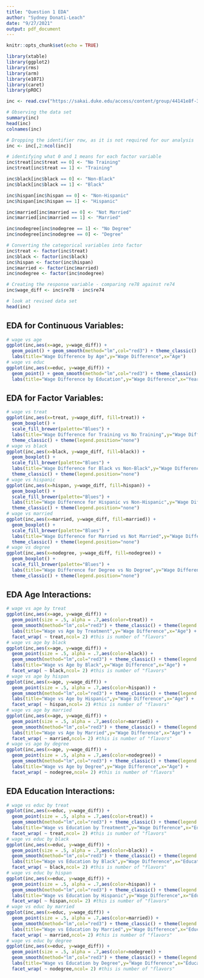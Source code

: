 ---
title: "Question 1 EDA"
author: "Sydney Donati-Leach"
date: "9/27/2021"
output: pdf_document
---

```{r setup, include=FALSE}
knitr::opts_chunk$set(echo = TRUE)
```

```{r, echo=FALSE, message=FALSE, warning=FALSE, results='asis'}
library(xtable)
library(ggplot2)
library(rms)
library(arm)
library(e1071)
library(caret)
library(pROC)

inc <- read.csv("https://sakai.duke.edu/access/content/group/44141e8f-3928-4af9-a9e8-7feeb029d26f/Datasets/Team%20Project%20Datasets/Team%20Project%201/lalondedata.txt", header = TRUE) 

# Observing the data set
summary(inc)
head(inc)
colnames(inc)

# Dropping the identifier row, as it is not required for our analysis
inc <- inc[,2:ncol(inc)]

# identifying what 0 and 1 means for each factor variable
inc$treat[inc$treat == 0] <- "No Training"
inc$treat[inc$treat == 1] <- "Training"

inc$black[inc$black == 0] <- "Non-Black"
inc$black[inc$black == 1] <- "Black"

inc$hispan[inc$hispan == 0] <- "Non-Hispanic"
inc$hispan[inc$hispan == 1] <- "Hispanic"

inc$married[inc$married == 0] <- "Not Married"
inc$married[inc$married == 1] <- "Married"

inc$nodegree[inc$nodegree == 1] <- "No Degree"
inc$nodegree[inc$nodegree == 0] <- "Degree"

# Converting the categorical variables into factor
inc$treat <- factor(inc$treat)
inc$black <- factor(inc$black)
inc$hispan <- factor(inc$hispan)
inc$married <- factor(inc$married)
inc$nodegree <- factor(inc$nodegree)

# Creating the response variable - comparing re78 against re74
inc$wage_diff <- inc$re78 - inc$re74

# look at revised data set
head(inc)
```

## EDA for Continuous Variables:
```{r, echo=FALSE, message=FALSE, warning=FALSE, results='asis'}
# wage vs age
ggplot(inc,aes(x=age, y=wage_diff)) +
  geom_point() + geom_smooth(method="lm",col="red3") + theme_classic() + theme(legend.position="none") +
  labs(title="Wage Difference by Age",y="Wage Difference",x="Age")
# wage vs educ
ggplot(inc,aes(x=educ, y=wage_diff)) +
  geom_point() + geom_smooth(method="lm",col="red3") + theme_classic() + theme(legend.position="none") +
  labs(title="Wage Difference by Education",y="Wage Difference",x="Years of Education")
```
## EDA for Factor Variables:
```{r, echo=FALSE, message=FALSE, warning=FALSE, results='asis'}
# wage vs treat
ggplot(inc,aes(x=treat, y=wage_diff, fill=treat)) +
  geom_boxplot() + 
  scale_fill_brewer(palette="Blues") +
  labs(title="Wage Difference for Training vs No Training",y="Wage Difference",x="Traning or No Training") +
  theme_classic() + theme(legend.position="none")
# wage vs black
ggplot(inc,aes(x=black, y=wage_diff, fill=black)) +
  geom_boxplot() + 
  scale_fill_brewer(palette="Blues") +
  labs(title="Wage Difference for Black vs Non-Black",y="Wage Difference",x="Black or Non-Black") +
  theme_classic() + theme(legend.position="none")
# wage vs hispanic
ggplot(inc,aes(x=hispan, y=wage_diff, fill=hispan)) +
  geom_boxplot() + 
  scale_fill_brewer(palette="Blues") +
  labs(title="Wage Difference for Hispanic vs Non-Hispanic",y="Wage Difference",x="Hispanic or Non-Hispanic") +
  theme_classic() + theme(legend.position="none")
# wage vs married
ggplot(inc,aes(x=married, y=wage_diff, fill=married)) +
  geom_boxplot() + 
  scale_fill_brewer(palette="Blues") +
  labs(title="Wage Difference for Married vs Not Married",y="Wage Difference",x="Married or Not Married") +
  theme_classic() + theme(legend.position="none")
# wage vs degree
ggplot(inc,aes(x=nodegree, y=wage_diff, fill=nodegree)) +
  geom_boxplot() + 
  scale_fill_brewer(palette="Blues") +
  labs(title="Wage Difference for Degree vs No Degree",y="Wage Difference",x="Degree or No Degree") +
  theme_classic() + theme(legend.position="none")
```

## EDA Age Interactions:
```{r, echo=FALSE, message=FALSE, warning=FALSE, results='asis'}
# wage vs age by treat
ggplot(inc,aes(x=age, y=wage_diff)) +
  geom_point(size = .5, alpha = .7,aes(color=treat)) +
  geom_smooth(method="lm",col="red3") + theme_classic() + theme(legend.position="none") +
  labs(title="Wage vs Age by Treatment",y="Wage Difference",x="Age") +
  facet_wrap( ~ treat,ncol= 2) #this is number of "flavors"
# wage vs age by black
ggplot(inc,aes(x=age, y=wage_diff)) +
  geom_point(size = .5, alpha = .7,aes(color=black)) +
  geom_smooth(method="lm",col="red3") + theme_classic() + theme(legend.position="none") +
  labs(title="Wage vs Age by Black",y="Wage Difference",x="Age") +
  facet_wrap( ~ black,ncol= 2) #this is number of "flavors"
# wage vs age by hispan
ggplot(inc,aes(x=age, y=wage_diff)) +
  geom_point(size = .5, alpha = .7,aes(color=hispan)) +
  geom_smooth(method="lm",col="red3") + theme_classic() + theme(legend.position="none") +
  labs(title="Wage vs Age by Hispanic",y="Wage Difference",x="Age") +
  facet_wrap( ~ hispan,ncol= 2) #this is number of "flavors"
# wage vs age by married
ggplot(inc,aes(x=age, y=wage_diff)) +
  geom_point(size = .5, alpha = .7,aes(color=married)) +
  geom_smooth(method="lm",col="red3") + theme_classic() + theme(legend.position="none") +
  labs(title="Wage vs Age by Married",y="Wage Difference",x="Age") +
  facet_wrap( ~ married,ncol= 2) #this is number of "flavors"
# wage vs age by degree
ggplot(inc,aes(x=age, y=wage_diff)) +
  geom_point(size = .5, alpha = .7,aes(color=nodegree)) +
  geom_smooth(method="lm",col="red3") + theme_classic() + theme(legend.position="none") +
  labs(title="Wage vs Age by Degree",y="Wage Difference",x="Age") +
  facet_wrap( ~ nodegree,ncol= 2) #this is number of "flavors"
```
## EDA Education Interactions:
```{r, echo=FALSE, message=FALSE, warning=FALSE, results='asis'}
# wage vs educ by treat
ggplot(inc,aes(x=educ, y=wage_diff)) +
  geom_point(size = .5, alpha = .7,aes(color=treat)) +
  geom_smooth(method="lm",col="red3") + theme_classic() + theme(legend.position="none") +
  labs(title="Wage vs Education by Treatment",y="Wage Difference",x="Education") +
  facet_wrap( ~ treat,ncol= 2) #this is number of "flavors"
# wage vs educ by black
ggplot(inc,aes(x=educ, y=wage_diff)) +
  geom_point(size = .5, alpha = .7,aes(color=black)) +
  geom_smooth(method="lm",col="red3") + theme_classic() + theme(legend.position="none") +
  labs(title="Wage vs Education by Black",y="Wage Difference",x="Education") +
  facet_wrap( ~ black,ncol= 2) #this is number of "flavors"
# wage vs educ by hispan
ggplot(inc,aes(x=educ, y=wage_diff)) +
  geom_point(size = .5, alpha = .7,aes(color=hispan)) +
  geom_smooth(method="lm",col="red3") + theme_classic() + theme(legend.position="none") +
  labs(title="Wage vs Education by Hispanic",y="Wage Difference",x="Education") +
  facet_wrap( ~ hispan,ncol= 2) #this is number of "flavors"
# wage vs educ by married
ggplot(inc,aes(x=educ, y=wage_diff)) +
  geom_point(size = .5, alpha = .7,aes(color=married)) +
  geom_smooth(method="lm",col="red3") + theme_classic() + theme(legend.position="none") +
  labs(title="Wage vs Education by Married",y="Wage Difference",x="Education") +
  facet_wrap( ~ married,ncol= 2) #this is number of "flavors"
# wage vs educ by degree
ggplot(inc,aes(x=educ, y=wage_diff)) +
  geom_point(size = .5, alpha = .7,aes(color=nodegree)) +
  geom_smooth(method="lm",col="red3") + theme_classic() + theme(legend.position="none") +
  labs(title="Wage vs Education by Degree",y="Wage Difference",x="Education") +
  facet_wrap( ~ nodegree,ncol= 2) #this is number of "flavors"
```

